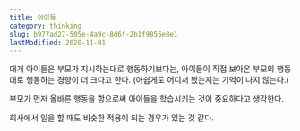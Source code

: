 ```yaml
---
title: 아이들
category: thinking
slug: b977ad27-505e-4a9c-8d6f-2b1f9855e8e1
lastModified: 2020-11-01
---
```



<TimestampBlock recordDate="2020-11-01">

대개 아이들은 부모가 지시하는대로 행동하기보다는, 아이들이 직접 보아온 부모의 행동대로 행동하는 경향이 더 크다고 한다. (아쉽게도 어디서 봤는지는 기억이 나지 않는다.)

부모가 먼저 올바른 행동을 함으로써 아이들을 학습시키는 것이 중요하다고 생각한다.

회사에서 일을 할 때도 비슷한 적용이 되는 경우가 있는 것 같다.

</TimestampBlock>
